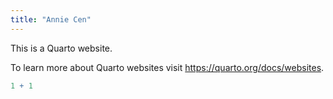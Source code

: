 ```yaml
---
title: "Annie Cen"
---
```


This is a Quarto website.

To learn more about Quarto websites visit <https://quarto.org/docs/websites>.

```r
1 + 1
```

